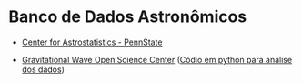 # Banco de Dados Astronômicos
  - [Center for Astrostatistics - PennState](http://astrostatistics.psu.edu/datasets/index.html)

  - [Gravitational Wave Open Science Center](https://www.gw-openscience.org/events/GW150914/) ([Códio em python para análise dos dados](https://www.gw-openscience.org/s/events/GW150914/GW150914_tutorial.html))
